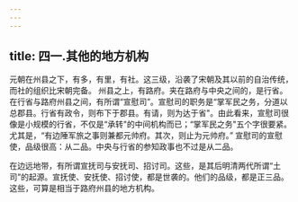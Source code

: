 ```yaml
---
---
---
```

title: 四一.其他的地方机构
---



元朝在州县之下，有多，有里，有社。这三级，沿袭了宋朝及其以前的自治传统，而社的组织比宋朝完备。 州县之上，有路府。夹在路府与中央之间的，是行省。 在行省与路府州县之间，有所谓“宣慰司”。宣慰司的职务是“掌军民之务，分道以总郡县。行省有政令，则布下于郡县。有请，则为达于省"。由此看来，宣慰司很像是小规模的行省，不仅是“承转"的中间机构而已；“掌军民之务"五个字很要紧。尤其是，“有边陲军旅之事则兼都元帅府。其次，则止为元帅府。” 宣慰司的宣慰使，品级很高：从二品。中央与行省的参知政事也不过是从二品。

在边远地带，有所谓宣抚司与安抚司、招讨司。这些，是其后明清两代所谓“土司”的起源。宣抚使、安抚使、招讨使，都是世袭的。他们的品级，都是正三品。这些，可算是相当于路府州县的地方机构。